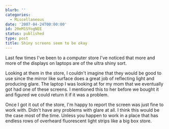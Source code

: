 ```yaml
---
blurb: ''
categories:
  - Miscellaneous
date: '2007-04-24T00:00:00'
id: 20eM1SYogNEE
status: published
type: post
title: Shiny screens seem to be okay
---
```


Last few times I've been to a computer store I've noticed that more and more of the displays on laptops are of the ultra shiny sort.

Looking at them in the store, I couldn't imagine that they would be good to use since the mirror like surface does a great job of reflecting light and producing glare. The laptop I was looking at for my mom that we eventually got had one of these screens. I mentioned this to her before we bought it and figured we could return it if it was a problem. 

Once I got it out of the store, I'm happy to report the screen was just fine to work with. Didn't have
any problems with glare at all. I think this would be the case most of the time. Unless you happen to work in a place that has endless rows of overheard fluorescent light strips like a big box store.

